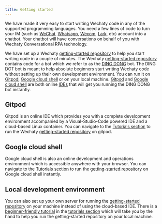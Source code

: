 ```yaml
---
title: Getting started
---
```


We have made it very easy to start writing Wechaty code in any of the supported programming languages. You need a few lines of code to turn your IM (such as [WeChat](https://www.wechat.com/), [Whatsapp](https://www.whatsapp.com/), [Wecom](https://work.weixin.qq.com/), [Lark](https://www.larksuite.com/zh_cn/), etc) account into a chatbot. Your chatbot will have conversations on behalf of you with Wechaty Conversational RPA technology.

We have set up a Wechaty [getting-started repository](https://github.com/wechaty/wechaty-getting-started) to help you start writing code in a couple of minutes. The Wechaty [getting-started repository](https://github.com/wechaty/wechaty-getting-started) contains code for a bot which we refer to as the [DING DONG](https://github.com/wechaty/wechaty-getting-started/blob/master/examples/ding-dong-bot.js) bot. The DING DOT bot is meant to help absolute beginners start writing Wechaty code without setting up their own development environment. You can run it on [Gitpod](https://www.gitpod.io/), [Google cloud shell](https://cloud.google.com/shell) or on your local machine. [Gitpod](https://www.gitpod.io/) and [Google cloud shell](https://cloud.google.com/shell) are both online [IDEs](https://www.redhat.com/en/topics/middleware/what-is-ide) that will get you running the DING DONG bot instantly.

## Gitpod

Gitpod is an online IDE which provides you with a complete development environment accompanied by a Visual-Studio-Code powered IDE and a cloud-based Linux container. You can navigate to the [Tutorials section](quick-start/running-on-gitpod.md) to run the Wechaty [getting-started repository](https://github.com/wechaty/wechaty-getting-started) on gitpod.

## Google cloud shell

Google cloud shell is also an online development and operations environment which is accessible anywhere with your browser. You can navigate to the [Tutorials section](quick-start/running-on-google-cloud-shell.md) to run the [getting-started repository](https://github.com/wechaty/wechaty-getting-started) on Google cloud shell instantly.

## Local development environment

You can also set up your own server for running the [getting-started repository](https://github.com/wechaty/wechaty-getting-started) on your machine instead of using the cloud-based IDE. There is a [beginner-friendly tutorial](getting-started/running-locally.mdx) in the [tutorials section](getting-started/overview.mdx) which will take you by the hand to help you run the getting-started repository on your local machine.
